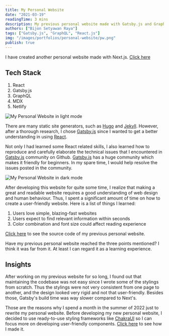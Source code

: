 ```yaml
---
title: My Personal Website
date: "2021-03-19"
readingTime: 3 mins
description: My previous personal website made with Gatsby.js and GraphQL
authors: ["Bijon Setyawan Raya"]
tags: ["Gatsby.js", "GraphQL", "React.js"]
img: "/images/portfolios/personal-website/pw.png"
publish: true
---
```


I have created another personal website made with Next.js. [Click here](/portfolio/personal-website-v2)

## Tech Stack

1. React
2. Gatsby.js
3. GraphQL
4. MDX
5. Netlify

![My Personal Website in light mode](/images/portfolios/personal-website/light-mode.png)

There are many static site generators, such as [Hugo](https://gohugo.io/) and [Jekyll](https://jekyllrb.com/).
However, after a thorough research, I chose [Gatsby.js](https://www.gatsbyjs.com) since I wanted to get a better understanding in using [React](https://reactjs.org/).

Not only I had learned some React related skills, I also learned how to reproduce and carefully elaborate the technical issues that I encountered in [Gatsby.js](https://www.gatsbyjs.com) community on Github.
[Gatsby.js](https://www.gatsbyjs.com) has a huge community which makes it friendly for beginners. In my spare time, I would help resolve the issues posted in the community.

![My Personal Website in dark mode](/images/portfolios/personal-website/dark-mode.png)

After developing this website for quite some time, I realize that making a great and readable website requires a good understanding of web design and human behaviour.
Thus, I spent a significant amount of time on how to create a user-friendly website. Here is a list of things I learned:

1. Users love simple, blazing-fast websites
2. Users expect to find relevant information within seconds
3. Color combination and font size could affect reading experience

[Click here](https://github.com/nathansetyawan96/bsraya.com) to see the source code of my previous personal website.

Have my previous personal website reached the three points mentioned? I think it was far from it. 
At least I can regard it as a learning experience.

## Insights

After working on my previous website for so long, I found out that maintaining the codebase was not easy since I wrote some of the stylings from scratch. 
Thus the stylings were not very consistent from one page to another, and the design looked very rigid and not that user-friendly.
Besides those, Gatsby's build time was way slower compared to Next's.

Those are the reasons why I spend a month in the summer of 2022 just to rewrite my personal website. 
Before developing my new personal website, I decided to use ready-to-use styling frameworks like [ChakraUI](https://chakra-ui.com/) 
so I can focus more on developing user-friendly components. [Click here](/portfolio/personal-website-v2) to see how I made it.

